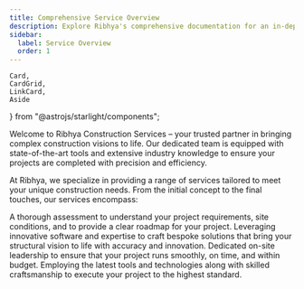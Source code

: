 ```yaml
---
title: Comprehensive Service Overview
description: Explore Ribhya's comprehensive documentation for an in-depth look at our premium tools and construction services.
sidebar:
  label: Service Overview
  order: 1
---
```


    Card,
    CardGrid,
    LinkCard,
    Aside
} from "@astrojs/starlight/components";

Welcome to Ribhya Construction Services – your trusted partner in bringing complex construction visions to life. Our dedicated team is equipped with state-of-the-art tools and extensive industry knowledge to ensure your projects are completed with precision and efficiency.

At Ribhya, we specialize in providing a range of services tailored to meet your unique construction needs. From the initial concept to the final touches, our services encompass:

<CardGrid stagger>

  <Card title="Pre-construction Consultations" icon="star">
    A thorough assessment to understand your project requirements, site conditions, and to provide a clear roadmap for your project.
  </Card>

  <Card title="Design and Engineering" icon="star">
    Leveraging innovative software and expertise to craft bespoke solutions that bring your structural vision to life with accuracy and innovation.
  </Card>

   <Card title="Project Management" icon="star">
    Dedicated on-site leadership to ensure that your project runs smoothly, on time, and within budget.
  </Card>

   <Card title="Construction and Installation" icon="star">
    Employing the latest tools and technologies along with skilled craftsmanship to execute your project to the highest standard.
  </Card>
</CardGrid>

